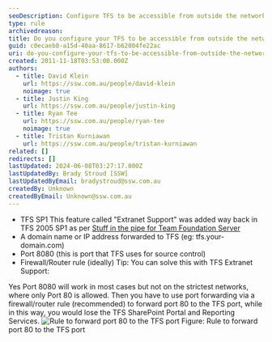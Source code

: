 ```yaml
---
seoDescription: Configure TFS to be accessible from outside the network by enabling Extranet Support, setting a domain name or IP address, and port forwarding via a firewall/router rule.
type: rule
archivedreason:
title: Do you configure your TFS to be accessible from outside the network?
guid: c0ecaeb8-a15d-40aa-8617-b62004fe22ac
uri: do-you-configure-your-tfs-to-be-accessible-from-outside-the-network
created: 2011-11-18T03:53:00.000Z
authors:
  - title: David Klein
    url: https://ssw.com.au/people/david-klein
    noimage: true
  - title: Justin King
    url: https://ssw.com.au/people/justin-king
  - title: Ryan Tee
    url: https://ssw.com.au/people/ryan-tee
    noimage: true
  - title: Tristan Kurniawan
    url: https://ssw.com.au/people/tristan-kurniawan
related: []
redirects: []
lastUpdated: 2024-06-08T03:27:17.000Z
lastUpdatedBy: Brady Stroud [SSW]
lastUpdatedByEmail: bradystroud@ssw.com.au
createdBy: Unknown
createdByEmail: Unknown@ssw.com.au
---
```


- TFS SP1
  This feature called "Extranet Support" was added way back in TFS 2005 SP1 as per [Stuff in the pipe for Team Foundation Server](http://www.ssw.com.au/ssw/Redirect/StandardsRules/MSDNBlog.htm)
- A domain name or IP address forwarded to TFS (eg: tfs.your-domain.com)
- Port 8080 (this is port that TFS uses for source control)
- Firewall/Router rule (ideally)
Tip: You can solve this with TFS Extranet Support:

Yes Port 8080 will work in most cases but not on the strictest networks, where only Port 80 is allowed.
Then you have to use port forwarding via a firewall/router rule (recommended) to forward port 80 to the TFS port, while in this way, you would lose the TFS SharePoint Portal and Reporting Services.
![Rule to forward port 80 to the TFS port](/uploads/rules/do-you-configure-your-tfs-to-be-accessible-from-outside-the-network/tfs-firewall-rule-80.gif) Figure: Rule to forward port 80 to the TFS port
